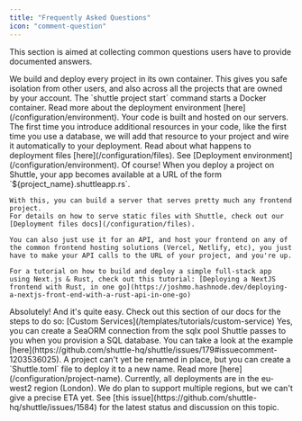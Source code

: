 ```yaml
---
title: "Frequently Asked Questions"
icon: "comment-question"
---
```


This section is aimed at collecting common questions users have to provide documented answers.

<AccordionGroup>
  <Accordion title="How secure is Shuttle?">
    We build and deploy every project in its own container.
    This gives you safe isolation from other users,
    and also across all the projects that are owned by your account.
  </Accordion>
  <Accordion title="What happens when I create a project?">
    The `shuttle project start` command starts a Docker container.
    Read more about the deployment environment [here](/configuration/environment).
  </Accordion>
  <Accordion title="What happens when I deploy to Shuttle?">
    Your code is built and hosted on our servers. The first time you introduce additional resources in your code, like the first time you use a database, we will add that resource to your project and wire it automatically to your deployment.
    Read about what happens to deployment files [here](/configuration/files).
  </Accordion>
  <Accordion title="Which version of Rust will my project be compiled with?">
    See [Deployment environment](/configuration/environment).
  </Accordion>
  <Accordion title="Can I use frontend frameworks with Shuttle?">
    Of course! When you deploy a project on Shuttle, your app becomes available at a URL of the form `${project_name}.shuttleapp.rs`.

    With this, you can build a server that serves pretty much any frontend project.
    For details on how to serve static files with Shuttle, check out our [Deployment files docs](/configuration/files).

    You can also just use it for an API, and host your frontend on any of the common frontend hosting solutions (Vercel, Netlify, etc), you just have to make your API calls to the URL of your project, and you're up.

    For a tutorial on how to build and deploy a simple full-stack app using Next.js & Rust, check out this tutorial: [Deploying a NextJS frontend with Rust, in one go](https://joshmo.hashnode.dev/deploying-a-nextjs-front-end-with-a-rust-api-in-one-go)
  </Accordion>
  <Accordion title="Can I implement my own custom service for Shuttle?">
    Absolutely! And it's quite easy. Check out this section of our docs for the steps to do so: [Custom Services](/templates/tutorials/custom-service)
  </Accordion>
  <Accordion title="Can I use SeaORM with Shuttle?">
    Yes, you can create a SeaORM connection from the sqlx pool Shuttle passes to you when you provision a SQL database. You can take a look at the example [here](https://github.com/shuttle-hq/shuttle/issues/179#issuecomment-1203536025).
  </Accordion>
  <Accordion title="Can I rename my Shuttle project?">
    A project can't yet be renamed in place, but you can create a `Shuttle.toml` file to deploy it to a new name. Read more [here](/configuration/project-name).
  </Accordion>
  <Accordion title="Where geographically are deployments hosted?">
    Currently, all deployments are in the eu-west2 region (London).
    We do plan to support multiple regions, but we can't give a precise ETA yet.
  </Accordion>
  <Accordion title="Can I self-host Shuttle?">
    See [this issue](https://github.com/shuttle-hq/shuttle/issues/1584) for the latest status and discussion on this topic.
  </Accordion>
</AccordionGroup>
